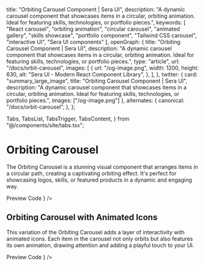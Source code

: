   title: "Orbiting Carousel Component | Sera UI",
  description: "A dynamic carousel component that showcases items in a circular, orbiting animation. Ideal for featuring skills, technologies, or portfolio pieces.",
  keywords: [
    "React carousel",
    "orbiting animation",
    "circular carousel",
    "animated gallery",
    "skills showcase",
    "portfolio component",
    "Tailwind CSS carousel",
    "interactive UI",
    "Sera UI components"
  ],
  openGraph: {
    title: "Orbiting Carousel Component | Sera UI",
    description: "A dynamic carousel component that showcases items in a circular, orbiting animation. Ideal for featuring skills, technologies, or portfolio pieces.",
    type: "article",
    url: "/docs/orbit-carousel",
    images: [
      {
        url: "/og-image.png",
        width: 1200,
        height: 630,
        alt: "Sera UI - Modern React Component Library",
      },
    ],
  },
  twitter: {
    card: "summary_large_image",
    title: "Orbiting Carousel Component | Sera UI",
    description: "A dynamic carousel component that showcases items in a circular, orbiting animation. Ideal for featuring skills, technologies, or portfolio pieces.",
    images: ["/og-image.png"]
  },
  alternates: {
    canonical: "/docs/orbit-carousel",
  },
};

  Tabs,
  TabsList,
  TabsTrigger,
  TabsContent,
} from "@/components/site/tabs.tsx";


# Orbiting Carousel <AI dir="left"/>

The Orbiting Carousel is a stunning visual component that arranges items in a circular path, creating a captivating orbiting effect. It's perfect for showcasing logos, skills, or featured products in a dynamic and engaging way.

<Tabs defaultValue="preview" className="">
  <TabsList>
    <TabsTrigger value="preview">Preview</TabsTrigger>
    <TabsTrigger value="code">Code</TabsTrigger>
  </TabsList>
  <TabsContent value="preview">
    <ComponentRenderer component={<OrbitCarousel />} />
  </TabsContent>
  <TabsContent value="code">
    <CodeBlock filePath="src/app/docs/orbit-carousel/orbit-carousel.tsx" />
  </TabsContent>
</Tabs>


## Orbiting Carousel with Animated Icons

This variation of the Orbiting Carousel adds a layer of interactivity with animated icons. Each item in the carousel not only orbits but also features its own animation, drawing attention and adding a playful touch to your UI.

<Tabs defaultValue="preview" className="">
  <TabsList>
    <TabsTrigger value="preview">Preview</TabsTrigger>
    <TabsTrigger value="code">Code</TabsTrigger>
  </TabsList>
  <TabsContent value="preview">
    <ComponentRenderer component={<OrbitCarousel2 />} />
  </TabsContent>
  <TabsContent value="code">
    <CodeBlock filePath="src/app/docs/orbit-carousel/orbit-carousel2.tsx" />
  </TabsContent>
</Tabs>
